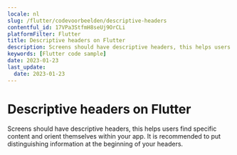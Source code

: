```yaml
---
locale: nl
slug: /flutter/codevoorbeelden/descriptive-headers
contentful_id: 17VPa3StfmH8seUj9OrCLi
platformFilter: Flutter
title: Descriptive headers on Flutter
description: Screens should have descriptive headers, this helps users find specific content and orient themselves within your app.
keywords: [Flutter code sample]
date: 2023-01-23
last_update:
  date: 2023-01-23
---
```


# Descriptive headers on Flutter

Screens should have descriptive headers, this helps users find specific content and orient themselves within your app. It is recommended to put distinguishing information at the beginning of your headers.

<CodeSample id="screen-headers" locale="nl" platform="flutter"/>
